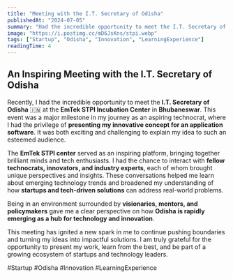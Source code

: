 ```yaml
---
title: "Meeting with the I.T. Secretary of Odisha"
publishedAt: "2024-07-05"
summary: "Had the incredible opportunity to meet the I.T. Secretary of Odisha at EmTek STPI Incubation Center and present my innovative software concept."
image: "https://i.postimg.cc/mD6JsKns/stpi.webp"
tags: ["Startup", "Odisha", "Innovation", "LearningExperience"]
readingTime: 4
---
```

## An Inspiring Meeting with the I.T. Secretary of Odisha

Recently, I had the incredible opportunity to meet the **I.T. Secretary of Odisha** 🇮🇳 at the **EmTek STPI Incubation Center** in **Bhubaneswar**. This event was a major milestone in my journey as an aspiring technocrat, where I had the privilege of **presenting my innovative concept for an application software**. It was both exciting and challenging to explain my idea to such an esteemed audience.

The **EmTek STPI center** served as an inspiring platform, bringing together brilliant minds and tech enthusiasts. I had the chance to interact with **fellow technocrats, innovators, and industry experts**, each of whom brought unique perspectives and insights. These conversations helped me learn about emerging technology trends and broadened my understanding of how **startups and tech-driven solutions** can address real-world problems.

Being in an environment surrounded by **visionaries, mentors, and policymakers** gave me a clear perspective on how **Odisha is rapidly emerging as a hub for technology and innovation**.

This meeting has ignited a new spark in me to continue pushing boundaries and turning my ideas into impactful solutions. I am truly grateful for the opportunity to present my work, learn from the best, and be part of a growing ecosystem of startups and technology leaders.

#Startup #Odisha #Innovation #LearningExperience
